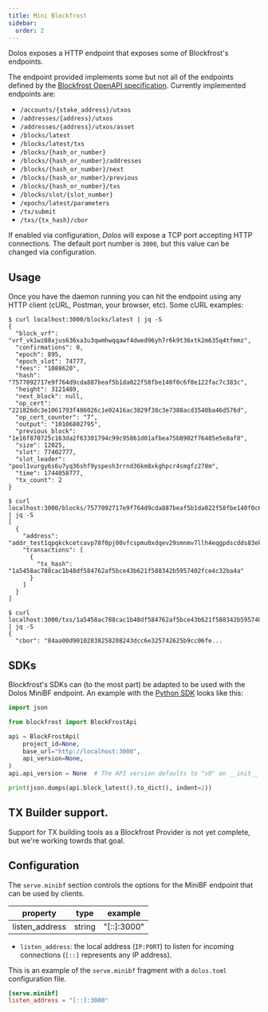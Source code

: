 ```yaml
---
title: Mini Blockfrost
sidebar:
  order: 2
---
```

Dolos exposes a HTTP endpoint that exposes some of Blockfrost's endpoints.

The endpoint provided implements some but not all of the endpoints defined by the [Blockfrost OpenAPI specification](https://github.com/blockfrost/openapi). Currently implemented endpoints are:

* ``/accounts/{stake_address}/utxos``
* ``/addresses/{address}/utxos``
* ``/addresses/{address}/utxos/asset``
* ``/blocks/latest``
* ``/blocks/latest/txs``
* ``/blocks/{hash_or_number}``
* ``/blocks/{hash_or_number}/addresses``
* ``/blocks/{hash_or_number}/next``
* ``/blocks/{hash_or_number}/previous``
* ``/blocks/{hash_or_number}/txs``
* ``/blocks/slot/{slot_number}``
* ``/epochs/latest/parameters``
* ``/tx/submit``
* ``/txs/{tx_hash}/cbor``

If enabled via configuration, _Dolos_ will expose a TCP port accepting HTTP
connections. The default port number is `3000`, but this value can be changed
via configuration.

## Usage

Once you have the daemon running you can hit the endpoint using any HTTP client (cURL, Postman, your browser, etc). Some cURL examples:

```shell
$ curl localhost:3000/blocks/latest | jq -S
{
  "block_vrf": "vrf_vk1wz88xjus636xa3u3qwmhwqqawf4dwed96yh7r6k9t36xtk2m635q4tfmmz",
  "confirmations": 0,
  "epoch": 895,
  "epoch_slot": 74777,
  "fees": "1088620",
  "hash": "7577092717e9f764d9cda887beaf5b1da022f58fbe140f0c6f0e122fac7c383c",
  "height": 3121489,
  "next_block": null,
  "op_cert": "221826dc3e1061793f486026c1e02416ac3829f38c3e7388acd3540ba46d576d",
  "op_cert_counter": "7",
  "output": "10106802795",
  "previous_block": "1e16f870725c163da2f63301794c99c95861d01afbea75b8902f76485e5e8af8",
  "size": 12025,
  "slot": 77402777,
  "slot_leader": "pool1vurgy6s6u7yq36shf9yspesh3rrnd36km8xkghpcr4smgfz278m",
  "time": 1744058777,
  "tx_count": 2
}

$ curl localhost:3000/blocks/7577092717e9f764d9cda887beaf5b1da022f58fbe140f0c6f0e122fac7c383c/addresses | jq -S
[
  {
    "address": "addr_test1qpqkckcetcavp78f0pj00vfcspmu0xdqev29smnmv7llh4eqgpdscdds83ekk7lg9uztqchvxl64mjcjj2mydl27fef",
    "transactions": [
      {
        "tx_hash": "1a5458ac788cac1b48df584762af5bce43b621f588342b5957402fce4c32ba4a"
      }
    ]
  }
]

$ curl localhost:3000/txs/1a5458ac788cac1b48df584762af5bce43b621f588342b5957402fce4c32ba4a/cbor | jq -S
{
  "cbor": "84aa00d90102838258208243dcc6e325742625b9cc06fe...

```

## SDKs

Blockfrost's SDKs can (to the most part) be adapted to be used with the Dolos MiniBF endpoint.
An example with the [Python SDK](https://github.com/blockfrost/blockfrost-python/) looks like this:

```python
import json

from blockfrost import BlockFrostApi

api = BlockFrostApi(
    project_id=None,
    base_url="http://localhost:3000",
    api_version=None,
)
api.api_version = None  # The API version defaults to "v0" on __init__.

print(json.dumps(api.block_latest().to_dict(), indent=2))
```

## TX Builder support.

Support for TX building tools as a Blockfrost Provider is not yet complete, but we're working towrds that goal.
 

## Configuration

The `serve.minibf` section controls the options for the MiniBF endpoint that can be used by clients.

| property       | type   | example      |
| -------------- | ------ | ------------ |
| listen_address | string | "[::]:3000" |

- `listen_address`: the local address (`IP:PORT`) to listen for incoming connections (`[::]` represents any IP address).

This is an example of the `serve.minibf` fragment with a `dolos.toml` configuration file.

```toml
[serve.minibf]
listen_address = "[::]:3000"
```

